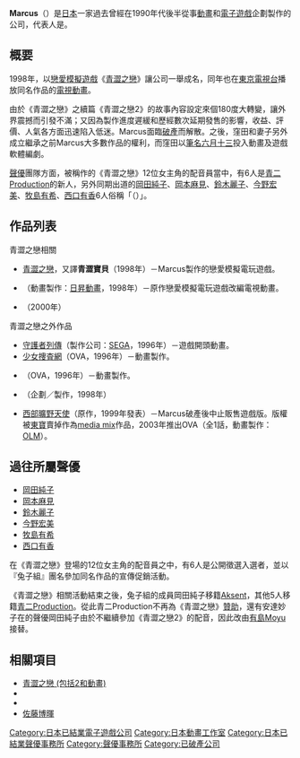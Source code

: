 {{primarysources|time=2015-05-12T15:29:44+00:00}}
{{沒有来源|time=2015-05-12T15:29:44+00:00}}
{{Japanese|japanese=マーカス|kana=まーかす|romaji=Makasu}}
'''Marcus'''（{{lang-ja|マーカス}}）是[[日本|日本]]一家過去曾經在1990年代後半從事[[動畫|動畫]]和[[電子遊戲|電子遊戲]]企劃製作的公司，代表人是{{link-ja|窪田正義|六月十三}}。

== 概要 ==
1998年，以[[戀愛模擬遊戲|戀愛模擬遊戲]]《[[青澀之戀|青澀之戀]]》讓公司一舉成名，同年也在[[東京電視台|東京電視台]]播放同名作品的[[電視動畫|電視動畫]]。

由於《青澀之戀》之續篇《青澀之戀2》的故事內容設定來個180度大轉變，讓外界震撼而引發不滿；又因為製作進度遲緩和歷經數次延期發售的影響，收益、評價、人氣各方面迅速陷入低迷。Marcus面臨[[破產|破產]]而解散。之後，窪田和妻子{{link-ja|有栖川惠|有栖川ケイ}}另外成立{{link-ja|Wonderfarm|ワンダーファーム}}繼承之前Marcus大多數作品的權利，而窪田以[[筆名|筆名]][[六月十三|六月十三]]投入動畫及遊戲軟體編劇。

[[聲優|聲優]]團隊方面，被稱作{{link-ja|SG GIRLS|SGガールズ}}的《青澀之戀》12位女主角的配音員當中，有6人是[[青二製作|青二Production]]的新人，另外同期出道的[[岡田純子|岡田純子]]、[[岡本麻見|岡本麻見]]、[[鈴木麗子|鈴木麗子]]、[[今野宏美|今野宏美]]、[[牧島有希|牧島有希]]、[[西口有香|西口有香]]6人俗稱「{{link-ja|兔子組|うさぎ組 (センチメンタルグラフティ)}}（<small>{{lang|ja|うさぎ組}}</small>）」。

== 作品列表 ==
; 青澀之戀相關
* [[青澀之戀|青澀之戀]]，又譯'''青澀寶貝'''（1998年）－Marcus製作的戀愛模擬電玩遊戲。
* {{link-ja|青澀之戀 (動畫)|センチメンタルジャーニー (アニメ)}}（動畫製作：[[日昇動畫|日昇動畫]]，1998年）－原作戀愛模擬電玩遊戲改編電視動畫。
* {{link-ja|青澀之戀2|センチメンタルグラフティ2}}（2000年）

; 青澀之戀之外作品
* [[守護者列傳|守護者列傳]]（製作公司：[[世嘉|SEGA]]，1996年）－遊戲開頭動畫。
* [[少女捜査網|少女捜査網]]（OVA，1996年）－動畫製作。
* {{link-ja|卒業M#OVA MVP E.M.U music video|卒業M#OVA MVP E.M.U music video|MVP E.M.U music video}}（OVA，1996年）－動畫製作。
* {{link-ja|卒業III ～Wedding Bell～|卒業III 〜Wedding Bell〜}}（企劃／製作，1998年）
* [[西部曠野天使|西部曠野天使]]（原作，1999年發表）－Marcus破產後中止販售遊戲版。版權被[[東寶|東寶]]賣掉作為[[media_mix|media mix]]作品，2003年推出OVA（全1話，動畫製作：[[OLM|OLM]]）。

== 過往所屬聲優 ==
* [[岡田純子|岡田純子]]
* [[岡本麻見|岡本麻見]]
* [[鈴木麗子|鈴木麗子]]
* [[今野宏美|今野宏美]]
* [[牧島有希|牧島有希]]
* [[西口有香|西口有香]]

在《青澀之戀》登場的12位女主角的配音員之中，有6人是公開徵選入選者，並以『兔子組』團名參加同名作品的宣傳促銷活動。

《青澀之戀》相關活動結束之後，兔子組的成員岡田純子移籍[[Aksent|Aksent]]，其他5人移籍[[青二製作|青二Production]]。從此青二Production不再為《青澀之戀》[[贊助|贊助]]，還有安達妙子在的聲優岡田純子由於不繼續參加《青澀之戀2》的配音，因此改由[[有島Moyu|有島Moyu]]接替。

== 相關項目 ==
* [[青澀之戀|青澀之戀 (包括2和動畫)]]
* {{link-ja|SG GIRLS|SGガールズ}}
* {{link-ja|Wonderfarm|ワンダーファーム}}
* [[佐藤博暉|佐藤博暉]]

{{DEFAULTSORT:Marcus}}
[[Category:日本已結業電子遊戲公司|Category:日本已結業電子遊戲公司]]
[[Category:日本動畫工作室|Category:日本動畫工作室]]
[[Category:日本已結業聲優事務所|Category:日本已結業聲優事務所]]
[[Category:聲優事務所|Category:聲優事務所]]
[[Category:已破產公司|Category:已破產公司]]
